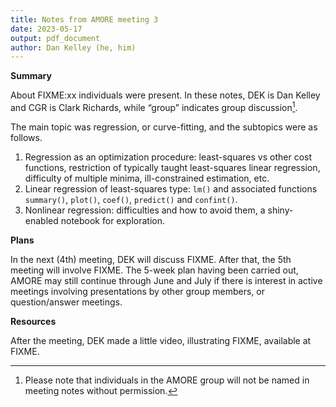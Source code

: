 ```yaml
---
title: Notes from AMORE meeting 3
date: 2023-05-17
output: pdf_document
author: Dan Kelley (he, him)
---
```


**Summary**

About FIXME:xx individuals were present. In these notes, DEK is Dan Kelley and CGR is
Clark Richards, while "group" indicates group discussion^[Please note that
individuals in the AMORE group will not be named in meeting notes without
permission.].

The main topic was regression, or curve-fitting, and the subtopics were as follows.

1. Regression as an optimization procedure: least-squares vs other cost
   functions, restriction of typically taught least-squares linear regression,
   difficulty of multiple minima, ill-constrained estimation, etc.
2. Linear regression of least-squares type: `lm()` and associated functions
   `summary()`, `plot()`, `coef()`, `predict()` and `confint()`.
3. Nonlinear regression: difficulties and how to avoid them, a shiny-enabled
   notebook for exploration.

**Plans**

In the next (4th) meeting, DEK will discuss FIXME.  After that, the 5th meeting
will involve FIXME.  The 5-week plan having been carried out, AMORE may still
continue through June and July if there is interest in active meetings involving
presentations by other group members, or question/answer meetings.

**Resources**

After the meeting, DEK made a little video, illustrating FIXME, available at FIXME.
